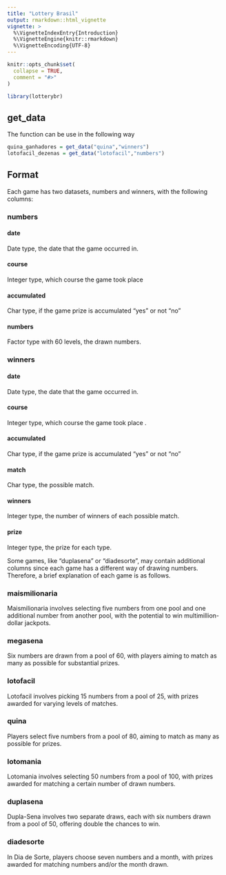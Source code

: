 ```yaml
---
title: "Lottery Brasil"
output: rmarkdown::html_vignette
vignette: >
  %\VignetteIndexEntry{Introduction}
  %\VignetteEngine{knitr::rmarkdown}
  %\VignetteEncoding{UTF-8}
---
```


```r
knitr::opts_chunk$set(
  collapse = TRUE,
  comment = "#>"
)
```

```r
library(lotterybr)
```

## get_data

The function can be use in the following way

```r
quina_ganhadores = get_data("quina","winners")
lotofacil_dezenas = get_data("lotofacil","numbers")
```

## Format

Each game has two datasets, numbers and winners, with the following columns:

### numbers
#### date

Date type, the date that the game occurred in.

#### course

Integer type, which course the game took place 

#### accumulated

Char type, if the game prize is accumulated "yes" or not "no"

#### numbers

Factor type with 60 levels, the drawn numbers.

### winners

#### date

Date type, the date that the game occurred in.

#### course

Integer type, which course the game took place .

#### accumulated

Char type, if the game prize is accumulated "yes" or not "no"

#### match

Char type, the possible match.

#### winners

Integer type, the number of winners of each possible match.

#### prize

Integer type, the prize for each type.

Some games, like "duplasena" or "diadesorte", may contain additional columns since each game has a different way of drawing numbers. Therefore, a brief explanation of each game is as follows.

### maismilionaria

Maismilionaria involves selecting five numbers from one pool and one additional number from another pool, with the potential to win multimillion-dollar jackpots.

### megasena

Six numbers are drawn from a pool of 60, with players aiming to match as many as possible for substantial prizes.

### lotofacil

Lotofacil involves picking 15 numbers from a pool of 25, with prizes awarded for varying levels of matches.

### quina

Players select five numbers from a pool of 80, aiming to match as many as possible for prizes.

### lotomania

Lotomania involves selecting 50 numbers from a pool of 100, with prizes awarded for matching a certain number of drawn numbers.

### duplasena

Dupla-Sena involves two separate draws, each with six numbers drawn from a pool of 50, offering double the chances to win.

### diadesorte

In Dia de Sorte, players choose seven numbers and a month, with prizes awarded for matching numbers and/or the month drawn.


